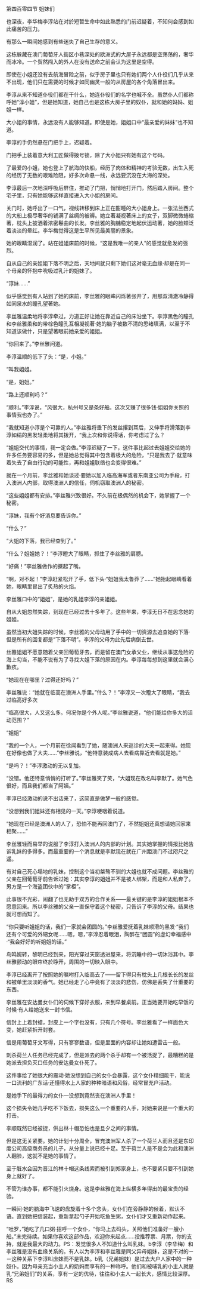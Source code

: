 

第四百零四节 姐妹们

也深夜，李华梅李淳站在对於短暂生命中如此熟悉的门前迟疑着，不知何会感到如此痛苦的压力。

有那么一瞬间她感到有些迷失了自己生存的意义。

这栋躲藏在澳门葡萄牙人街区小巷深处的欧洲式的大屋子永远都是空荡荡的，奢华而冰冷。一个贸然闯入的外人在没有送命之前会认为这里是空得。

即使在小姐还没有去航海冒险之前，似乎房子里也只有她们两个人仆役们几乎从来不出现，他们只在需要的时候才如同幽灵一般的从房屋的各个角落冒出来。

李淳从来不知道仆役们都在干什么，她连仆役们的名字也喊不全。虽然仆人们都称呼她“淳小姐”，但是她知道，她自己也是这栋大房子里的奴仆，就和她的妈妈、姐姐一样。

大小姐的事情，永远没有人能够知道。即使是她，姐姐口中“最亲爱的妹妹”也不知道。

李淳的手仍然悬在门把手上，迟疑着。

门把手上装着意大利工匠做得拨号锁，除了大小姐只有她有这个号码。

了最爱的小姐，她也登上了航海的快船，经历了肉体和精神的考验无数，出生入死的经历了无数的艰难险阻，好多次命悬一线，永远要沉没在大海的深处。

李淳最后一次地深呼吸后屏住，推动了门把，悄悄地打开门，然后踏入房间。整个宅子里，只有她能够这样直接进入大小姐的房间。

关门时，她呼出了一口气，视线转移到床上正在酣睡的大小姐身上。一张法兰西式的大船上极尽奢华的铺满了丝绸的被褥。她立著凝视著床上的女子，双脚微微蜷缩著，枕头上披洒着浓密鬈曲的长发。李丝雅的胸脯稳定地起伏运动著，她的脸颊泛着淡淡的晕红。李华梅觉得这是生平所见最美丽的景象。

她的眼睛湿润了。站在姐姐床前的时候，“这是我唯一的亲人”的感觉就愈发的强烈。

自从自己的亲姐姐下落不明之后，天地间就只剩下她们这对毫无血缘·却是在同一个母亲的怀抱中吮吸过乳汁的姐妹了。

“淳妹……”

似乎感觉到有人站到了她的床前，李丝雅的眼眸闪烁著张开了，用那双清澈冷静得如同泉水的瞳孔望著她。

李丝雅温柔地将李淳牵过，力道正好让她在靠近自己的床沿坐下。李淳黑色的瞳孔和李丝雅柔和的带棕色瞳孔互相凝视著·她的脑子被数不清的思绪填满，以至于不知道该做什，只是望著眼前她亲爱的姐姐。

“你回来了。”李丝雅问道。

李淳温顺的低下了头：“是，小姐。”

“叫我姐姐。

“是，姐姐。”

“路上还顺利吗？”

“顺利。”李淳说，“风很大，杭州号又是条好船。这次又赚了很多钱·姐姐你关照的事情我也办了。”

“我就知道小淳是个可靠的人。”李丝雅将垂下的发丝撂到耳后，又伸手将滑落到李淳如绢的黑发轻柔地将其拨开，“我上次和你说得话，你考虑过了么？

“姐姐交代的事情，我一定会做。”李淳迟疑了一下，这件事比起过去姐姐交给她的许多任务要容易的多，但是她总觉得其中包含着极大的危险，“只是我去了·就意味着失去了自由行动的可能性，再和姐姐联络也会变得很难。”

就在一个月前，李丝雅和她谈过·要她以加入临高海军或者东南亚公司为手段，打入澳洲人内部，取得澳洲人的信任，伺机窃取澳洲人的秘密。

“这些姐姐都有安排。”李丝雅兴致很好。不久前在极偶然的机会下，她掌握了一个秘密。

“淳妹，我有个好消息要告诉你。”

“什么？”

“大姐的下落，我已经查到了。”

“什么？姐姐她？！”李淳瞪大了眼睛，抓住了李丝雅的肩膀。

“好痛！”李丝雅做作的撅起了嘴。

“啊，对不起！”李淳赶紧松开了手，低下头·“姐姐我太鲁莽了……”她抬起眼睛看着她，眼睛里冒出了炙热的火焰。

李丝雅口中的“姐姐”，是她的乳姐李淳的亲姐姐。

自从大姐忽然失踪，到现在已经过去十多年了。这些年来，李淳无日不在思念她的姐姐。

虽然当初大姐失踪的时候，李丝雅的父母动用了手中的一切资源去追查她的下落·但是所有的回复都是“下落不明”。李淳的父母为此先后病倒去世。

丝雅姐姐不愿意随着父亲回葡萄牙去，而是留在澳门女承父业，继续从事这危险的海上勾当，不能不说有为了寻找大姐下落的原因在内。李淳每每想到这里就会满心歉疚。

“她现在在哪里？过得还好吗？”

李丝雅说：“她就在临高在澳洲人手里。”什么？！”李淳又一次瞪大了眼睛，“我去过临高好多次

“临高很大，人又这么多。何况你是个外人呢。”李丝雅说道，“他们能给你多大的活动范围？”

“姐姐”

“我的一个人，一个月前在徐闻看到了她，随澳洲人来巡诊的大夫一起来得。她现在好像也做了大夫……”李丝雅说，“他特意装成病人去看病靠近去看就是她。”

“是吗？！”李淳激动的无以复加。

“没错。他还特意悄悄的打听了。”李丝雅笑了笑，“大姐现在改名叫李默了。她气色很好，而且我们都当了阿姨。”

李淳已经激动的说不出话来了，这简直是做梦一般的感觉。

“没想到我们姐妹还有相见的一天。”李淳哽咽着说道。

“她现在已经是澳洲人的人了，恐怕不能再回澳门了，不然姐姐还真想请她回家来相聚……”

李丝雅轻而易举的说服了李淳打入澳洲人的内部的计划。其实她掌握的情报比她告诉乳妹的多得多。而最重要的一个消息就是李默现在就在广州距澳门不过咫尺之遥。

有对自己死心塌地的乳妹，控制这个当初桀骜不驯的大姐也就不成问题。李丝雅的父亲在回葡萄牙前告诉过她：其实李淳的姐姐并不是被人绑架，而是和人私奔了。男方是一个海盗团伙中的“掌柜”。

此事很不光彩，闹翻了也无助于双方的合作关系——最关键的是李淳的姐姐根本不愿意回来。所以李丝雅的父亲一直保守着这个秘密，只告诉了李淳的父母。结果也就可想而知了。

“你只要听姐姐的话，我们一家就会团圆的。”李丝雅爱抚着乳妹顺滑的黑发·“我们还有个可爱的外甥女呢……嗯，嗯，”李淳忍着眼泪，陶醉在“团圆”的虚幻幸福感中·“我会好好的听姐姐的话。”

鸟鸣婉转，黎明已经到来，阳光穿过天窗透进屋来，将沉睡中的一切沐浴其中。李丝雅颤动的眼帘终於睁开，周围的一切映入眼中。

李淳已经离开了按照她的嘱咐打入临高去了——留下得只有枕头上几根长长的发丝和被单里淡淡的香气。她已经走了心中竟有了淡淡的悲伤，仿佛是丢失了什重要的东西。

李丝雅在安达曼女仆们的伺候下穿好衣服，来到早餐桌前。正当她要开始吃早饭的时候·有人给她送来一封书信。

信封上上着封蜡，封皮上一个字也没有，只有几个符号。李丝雅看了一样面色大变，她赶紧拆开封套。

信是用葡萄牙文写得，只有寥寥数语，但是里面的内容却让她如遭雷击一般。

刺杀荷兰人任务已经完成了，但是派去的两个杀手却有一个被活捉了，最糟糕的是她派去担负灭口任务的安达曼女仆死了。

这件事给了她很大的震动·她没想到自己的女仆会暴露，这个女仆精细能干，能说一口流利的广东话·还懂得水上人家的种种暗语和风俗，经常冒充户活动。

是她手下的最得力的女仆—没想到竟然丧在澳洲人手里！

这个损失令她几乎吃不下饭去，损失这么一个重要的人手，对她来说是一个重大的打击。

李顺既然已经被捉，供出林十帽恐怕也是旦夕之间的事情。

但是这无关紧要。她的计划十分周全，冒充澳洲军人杀了一个荷兰人而且还是东印度公司高级商务员的儿子，从分量上说已经十足。至于荷兰人是不是会为此和澳洲人翻脸，这就不是她的事情了。

至于脏水会因为晋江的林十帽这条线索而被引到郑家身上，也不要紧只要不引到她身上就好了。

不管为谁办事，都不能引火烧身。这是李丝雅在海上纵横多年得出的最宝贵的经验。

一瞬间·她的脑海中飞速的盘旋着十多个念头，女仆们在旁静静的候着，默认不语。直到她把信装起，重新拿起勺子开始吃鱼生粥，女仆们才又重新动作起来。

“吐罗，”她吃了几口粥·招呼一个女仆，“你马上去码头，关照他们准备好一艘小船。”未完待续。如果你喜欢这部作品，欢迎你来起点……投推荐票、月票，你的支持，就是我最大的动力。PS：发觉很多人不知道什么叫乳妹。b李淳（李华梅）和李丝雅是没有血缘关系的。有人以为李淳和李丝雅是同父异母姐妹，这是不对的－－这种关系下李淳叫庶妹而不是乳妹。b乳（兄弟姐妹）是过去大户人家中的一种奴仆。因为母亲充当小主人的奶妈而享有的一种称呼。他们和被哺乳的小主人就是乳“兄弟姐们”的关系，享有一定的优待，往往和小主人一起长大，感情比较深厚。RS

